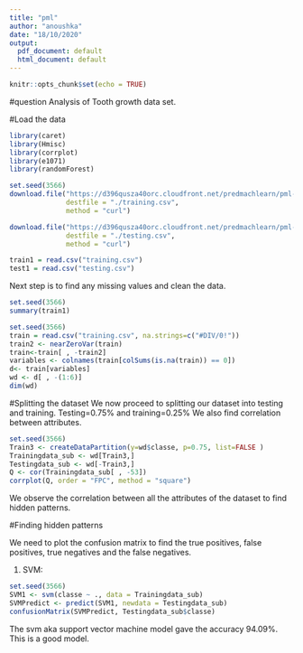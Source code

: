 ---
title: "pml"
author: "anoushka"
date: "18/10/2020"
output:
  pdf_document: default
  html_document: default
---

```{r setup, include=FALSE}
knitr::opts_chunk$set(echo = TRUE)
```

#question
Analysis of Tooth growth data set.


#Load the data

```{r, results=FALSE}
library(caret)
library(Hmisc)
library(corrplot)
library(e1071)
library(randomForest)
```


```{r}
set.seed(3566)
download.file("https://d396qusza40orc.cloudfront.net/predmachlearn/pml-training.csv",
              destfile = "./training.csv", 
              method = "curl")

download.file("https://d396qusza40orc.cloudfront.net/predmachlearn/pml-testing.csv",
              destfile = "./testing.csv", 
              method = "curl")
```



```{r}
train1 = read.csv("training.csv")
test1 = read.csv("testing.csv")
```
Next step is to find any missing values and clean the data.

```{r}
set.seed(3566)
summary(train1)
```
```{r}
set.seed(3566)
train = read.csv("training.csv", na.strings=c("#DIV/0!"))
train2 <- nearZeroVar(train)
train<-train[ , -train2]
variables <- colnames(train[colSums(is.na(train)) == 0])
d<- train[variables]
wd <- d[ , -(1:6)]
dim(wd)
```

#Splitting the dataset
We now proceed to splitting our dataset into testing and training. Testing=0.75% and training=0.25%
We also find correlation between attributes.


```{r}
set.seed(3566)
Train3 <- createDataPartition(y=wd$classe, p=0.75, list=FALSE )
Trainingdata_sub <- wd[Train3,]
Testingdata_sub <- wd[-Train3,]
Q <- cor(Trainingdata_sub[ , -53])
corrplot(Q, order = "FPC", method = "square")
```

We observe the correlation between all the attributes of the dataset to find hidden patterns.


#Finding hidden patterns

We need to plot the confusion matrix to find the true positives, false positives, true negatives and the false negatives.

1. SVM:


```{r}
set.seed(3566)
SVM1 <- svm(classe ~ ., data = Trainingdata_sub)
SVMPredict <- predict(SVM1, newdata = Testingdata_sub)
confusionMatrix(SVMPredict, Testingdata_sub$classe)
```



The svm aka support vector machine model gave the accuracy 94.09%. This is a good model.


